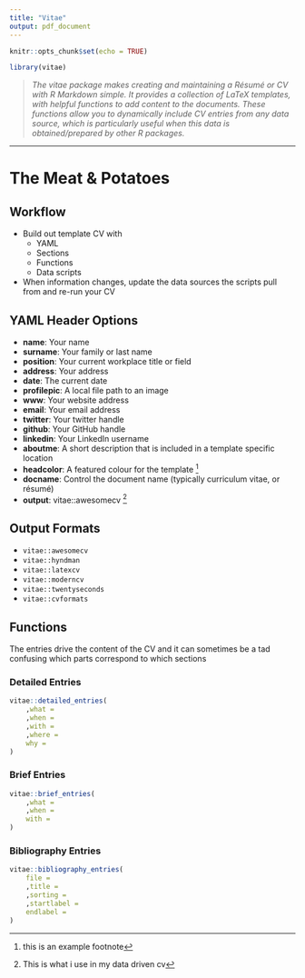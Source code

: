 ```yaml
---
title: "Vitae"
output: pdf_document
---
```


```r
knitr::opts_chunk$set(echo = TRUE)

library(vitae)
```

> _The vitae package makes creating and maintaining a Résumé or CV with R Markdown simple. It provides a collection of LaTeX templates, with helpful functions to add content to the documents. These functions allow you to dynamically include CV entries from any data source, which is particularly useful when this data is obtained/prepared by other R packages._

---

\tableofcontents
\pagebreak

# The Meat & Potatoes

## Workflow

- Build out template CV with
    + YAML 
    + Sections
    + Functions
    + Data scripts
- When information changes, update the data sources the scripts pull from and re-run your CV

## YAML Header Options 

- **name**: Your name
- **surname**: Your family or last name
- **position**: Your current workplace title or field
- **address**: Your address
- **date**: The current date
- **profilepic**: A local file path to an image
- **www**: Your website address
- **email**: Your email address
- **twitter**: Your twitter handle
- **github**: Your GitHub handle
- **linkedin**: Your LinkedIn username
- **aboutme**: A short description that is included in a template specific location
- **headcolor**: A featured colour for the template [^1] 
- **docname**: Control the document name (typically curriculum vitae, or résumé)
- **output**: vitae::awesomecv ^[This is what i use in my data driven cv]

[^1]:this is an example footnote

## Output Formats

- `vitae::awesomecv` 
- `vitae::hyndman`
- `vitae::latexcv`
- `vitae::moderncv`
- `vitae::twentyseconds`
- `vitae::cvformats`

## Functions

The entries drive the content of the CV and it can sometimes be a tad confusing which parts correspond to which sections

### Detailed Entries

```r

vitae::detailed_entries(
    ,what = 
    ,when = 
    ,with = 
    ,where = 
    why = 
)

```

### Brief Entries

```r

vitae::brief_entries(
    ,what = 
    ,when = 
    with = 
)

```

### Bibliography Entries

```r

vitae::bibliography_entries(
    file = 
    ,title = 
    ,sorting = 
    ,startlabel = 
    endlabel =
)

```
